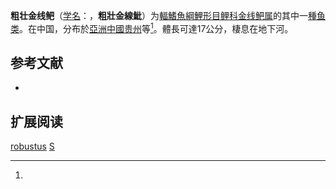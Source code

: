 {{Speciesbox
| name = 粗壮金线鲃
| status = NE
| status_system = IUCN3.1
| image = 
| genus = Sinocyclocheilus
| species = robustus
| authority = Chen et Zhao, 1988<ref name='id5989'>{{cite web| url =http://www.bioinfo.cn/db05/BjdwSpecies.php?action=view&id=5989| title =粗壮金线鲃| work =中国动物物种编目数据库| publisher =中国科学院微生物研究所| author =中国科学院动物研究所| accessdate =2009-04-11| deadurl =yes| archiveurl =https://web.archive.org/web/20160305010509/http://www.bioinfo.cn/db05/BjdwSpecies.php?action=view&id=5989| archivedate =2016-03-05}}</ref>
| synonyms = 
}}

'''粗壮金线鲃'''（[[学名|学名]]：{{lang|la|''Sinocyclocheilus robustus''}}，'''粗壯金線魮'''）为[[輻鰭魚綱|輻鰭魚綱]][[鯉形目|鯉形目]][[鲤科|鲤科]][[金线鲃属|金线鲃属]]的其中一[[種|種]][[鱼类|鱼类]]。在中国，分布於[[亞洲|亞洲]][[中國|中國]][[贵州|贵州]]等<ref name='id5989'/>。體長可達17公分，棲息在地下河。

==参考文献==
{{reflist}}
*{{FishBase_species|genus=Sinocyclocheilus|species=robustus|year=2011|month=12}}

==扩展阅读==
{{refbegin}}
{{wikispecies-inline|Sinocyclocheilus robustus|粗壮金线鲃}}
{{refend}}
{{Taxonbar|from=Q1039807}}

[[Category:金线鲃属|robustus]]
[[Category:1988年描述的魚類|S]]


{{鯉形目小作品}}